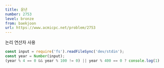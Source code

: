 ```yaml
---
title: 윤년
number: 2753
level: bronze
from: baekjoon
url: https://www.acmicpc.net/problem/2753
---
```


논리 연산자 사용

```js
const input = require('fs').readFileSync('dev/stdin');
const year = Number(input);
(year % 4 == 0 && year % 100 != 0) || year % 400 == 0 ? console.log(1) : console.log(0);
```
